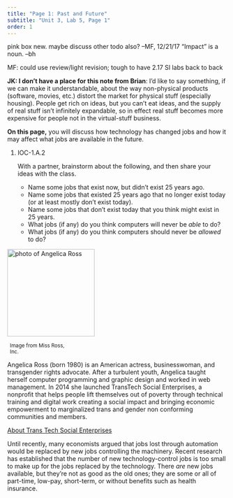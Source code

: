 ```yaml
---
title: "Page 1: Past and Future"
subtitle: "Unit 3, Lab 5, Page 1"
order: 1
---
```


::: todo
pink box new. maybe discuss other todo also? --MF, 12/21/17 "Impact"
is a noun. --bh

MF: could use review/light revision; tough to have 2.17 SI labs back
to back
:::

::: todo
**JK: I don't have a place for this note from Brian**: I'd
like to say something, if we can make it understandable, about the way
non-physical products (software, movies, etc.) distort the market for
physical stuff (especially housing). People get rich on ideas, but you
can't eat ideas, and the supply of real stuff isn't infinitely
expandable, so in effect real stuff becomes more expensive for people
not in the virtual-stuff business.
:::

::: learn
**On this page,** you will discuss how technology has
changed jobs and how it may affect what jobs are available in the
future.
:::

::: {#first .forYouToDo}
<ol>

<li>

::: ap-standard
IOC-1.A.2
:::

With a partner, brainstorm about the following, and then share your
ideas with the class.

<ul>

<li>Name some jobs that exist now, but didn't exist 25 years ago.</li>

<li>Name some jobs that existed 25 years ago that no longer exist today
(or at least mostly don't exist today).</li>

<li>Name some jobs that don't exist today that you think might exist in
25 years.</li>

<li>What jobs (if any) do you think computers will never be
<em>able</em> to do?</li>

<li>What jobs (if any) do you think computers should never be
<em>allowed</em> to do?</li>

</ul>

</li>

</ol>
:::

::: atworkFullWidth
::: float-end
<img src="/img/atwork/Angelica_Ross.jpg" title="photo of Angelica Ross" alt="photo of Angelica Ross" class="noshadow" height="200px"/><br />

::: {.endnote style="width:146px;margin:6px;"}
<small>Image from Miss Ross, Inc.</small>
:::
:::

Angelica Ross (born 1980) is an American actress, businesswoman, and
transgender rights advocate. After a turbulent youth, Angelica taught
herself computer programming and graphic design and worked in web
management. In 2014 she launched TransTech Social Enterprises, a
nonprofit that helps people lift themselves out of poverty through
technical training and digital work creating a social impact and
bringing economic empowerment to marginalized trans and gender non
conforming communities and members.

<a href="https://transtechsocial.org/about/" title="About Trans Tech Social Enterprises" target="_blank">About
Trans Tech Social Enterprises</a>
:::

Until recently, many economists argued that jobs lost through
automation would be replaced by new jobs controlling the machinery.
Recent research has established that the number of new
technology-control jobs is too small to make up for the jobs replaced by
the technology. There <em>are</em> new jobs available, but they're not
as good as the old ones; they are some or all of part-time, low-pay,
short-term, or without benefits such as health insurance.
